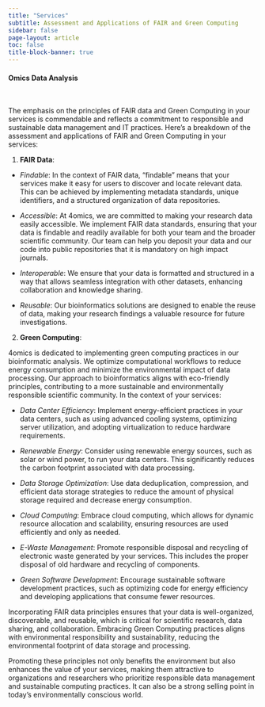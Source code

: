 ```yaml
---
title: "Services"
subtitle: Assessment and Applications of FAIR and Green Computing
sidebar: false
page-layout: article
toc: false
title-block-banner: true
---
```


::: column-page

#### Omics Data Analysis

<br>

The emphasis on the principles of FAIR data and Green Computing in your services is commendable and reflects a commitment to responsible and sustainable data management and IT practices. Here's a breakdown of the assessment and applications of FAIR and Green Computing in your services:

1. **FAIR Data**:

- *Findable*: In the context of FAIR data, "findable" means that your services make it easy for users to discover and locate relevant data. This can be achieved by implementing metadata standards, unique identifiers, and a structured organization of data repositories.

- *Accessible*: At 4omics, we are committed to making your research data easily accessible. We implement FAIR data standards, ensuring that your data is findable and readily available for both your team and the broader scientific community. Our team can help you deposit your data and our code into public repositories that it is mandatory on high impact journals.

- *Interoperable*: We ensure that your data is formatted and structured in a way that allows seamless integration with other datasets, enhancing collaboration and knowledge sharing.

- *Reusable*: Our bioinformatics solutions are designed to enable the reuse of data, making your research findings a valuable resource for future investigations.

2. **Green Computing**:

4omics is dedicated to implementing green computing practices in our bioinformatic analysis. We optimize computational workflows to reduce energy consumption and minimize the environmental impact of data processing. Our approach to bioinformatics aligns with eco-friendly principles, contributing to a more sustainable and environmentally responsible scientific community. In the context of your services:

- *Data Center Efficiency*: Implement energy-efficient practices in your data centers, such as using advanced cooling systems, optimizing server utilization, and adopting virtualization to reduce hardware requirements.

- *Renewable Energy*: Consider using renewable energy sources, such as solar or wind power, to run your data centers. This significantly reduces the carbon footprint associated with data processing.

- *Data Storage Optimization*: Use data deduplication, compression, and efficient data storage strategies to reduce the amount of physical storage required and decrease energy consumption.

- *Cloud Computing*: Embrace cloud computing, which allows for dynamic resource allocation and scalability, ensuring resources are used efficiently and only as needed.

- *E-Waste Management*: Promote responsible disposal and recycling of electronic waste generated by your services. This includes the proper disposal of old hardware and recycling of components.

- *Green Software Development*: Encourage sustainable software development practices, such as optimizing code for energy efficiency and developing applications that consume fewer resources.

Incorporating FAIR data principles ensures that your data is well-organized, discoverable, and reusable, which is critical for scientific research, data sharing, and collaboration. Embracing Green Computing practices aligns with environmental responsibility and sustainability, reducing the environmental footprint of data storage and processing.

Promoting these principles not only benefits the environment but also enhances the value of your services, making them attractive to organizations and researchers who prioritize responsible data management and sustainable computing practices. It can also be a strong selling point in today's environmentally conscious world.


:::
